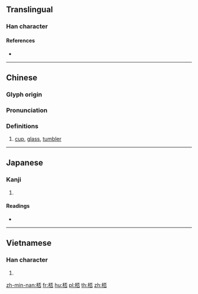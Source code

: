{{also|杯}}
==Translingual==

===Han character===
{{Han char|rn=75|rad=木|as=07|sn=11|four=41969|canj=DMFR|ids=⿰木否}}

====References====
* {{Han ref|kx=0526.250|dkj=14800|dj=0915.180|hdz=21212.030|uh=686E|ud=26734|bh=D5B5|bd=54709}}

----

==Chinese==
{{zh-forms}}

===Glyph origin===
{{Han etym}}

===Pronunciation===
{{zh-pron
|m=bēi
|c=bui1
|mc=y
|oc=y
|ma=
|cat=n
}}

===Definitions===
{{zh-hanzi}}

# [[cup]], [[glass]], [[tumbler]]

----

==Japanese==

===Kanji===
{{ja-kanji|grade=|rs=木07}}

# {{defn|lang=ja|sort=木07}}

====Readings====
* {{ja-readings|on=[[はい]] (hai)|kun=[[さかずき]] (sakazuki)}}

----

==Vietnamese==

===Han character===
{{vi-readings|rs=木07|hanviet=bễ}}

# {{defn|lang=vi|sort=木07}}

[[zh-min-nan:桮]]
[[fr:桮]]
[[hu:桮]]
[[pl:桮]]
[[th:桮]]
[[zh:桮]]